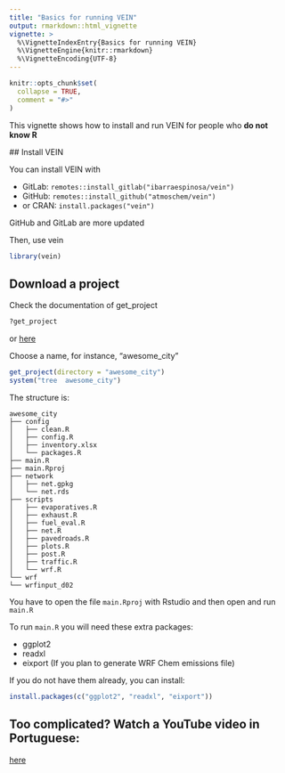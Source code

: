 ```yaml
---
title: "Basics for running VEIN"
output: rmarkdown::html_vignette
vignette: >
  %\VignetteIndexEntry{Basics for running VEIN}
  %\VignetteEngine{knitr::rmarkdown}
  %\VignetteEncoding{UTF-8}
---
```


```r
knitr::opts_chunk$set(
  collapse = TRUE,
  comment = "#>"
)
```


This vignette shows how to install and run VEIN for people who **do not know R**
  
  ## Install VEIN
  
  You can install VEIN with 

- GitLab: `remotes::install_gitlab("ibarraespinosa/vein")`
- GitHub: `remotes::install_github("atmoschem/vein")`
- or CRAN: `install.packages("vein")`

GitHub and GitLab are more updated

Then, use vein

```r
library(vein)
```


## Download a project

Check the documentation of get_project

```r
?get_project

```

or [here](https://atmoschem.github.io/vein/reference/get_project.html)

Choose a name, for instance, "awesome_city" 

```r
get_project(directory = "awesome_city")
system("tree  awesome_city")

```
The structure is:
  
```
awesome_city
├── config
│   ├── clean.R
│   ├── config.R
│   ├── inventory.xlsx
│   └── packages.R
├── main.R
├── main.Rproj
├── network
│   ├── net.gpkg
│   └── net.rds
├── scripts
│   ├── evaporatives.R
│   ├── exhaust.R
│   ├── fuel_eval.R
│   ├── net.R
│   ├── pavedroads.R
│   ├── plots.R
│   ├── post.R
│   ├── traffic.R
│   └── wrf.R
└── wrf
└── wrfinput_d02

```

You have to open the file `main.Rproj` with Rstudio and then open and run `main.R`

To run `main.R` you will need these extra packages:

- ggplot2
- readxl
- eixport (If you plan to generate WRF Chem emissions file)

If you do not have them already, you can install:


```r
install.packages(c("ggplot2", "readxl", "eixport"))
```

## Too complicated? Watch a YouTube video in Portuguese:


[here](https://youtu.be/6-07Y0Eimng)

